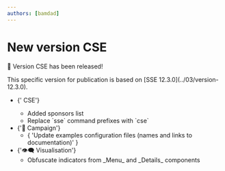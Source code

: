 ```yaml
---
authors: [bamdad]
---
```



# New version CSE

🎉 Version CSE has been released!

<Fragment>
  This specific version for publication is based on <AppIcon /> [SSE
  12.3.0](../03/version-12.3.0).
</Fragment>

<ul>
  <li>
    <CseIcon />
    {' CSE'}
    <ul>
      <li>Added sponsors list</li>
      <li>Replace `sse` command prefixes with `cse`</li>
    </ul>
  </li>
  <li>
    {'📣 Campaign'}
    <ul>
      <li>
        {
          'Update examples configuration files (names and links to documentation)'
        }
      </li>
    </ul>
  </li>
  <li>
    {'👁️‍🗨️ Visualisation'}
    <ul>
      <li>Obfuscate indicators from _Menu_ and _Details_ components</li>
    </ul>
  </li>
</ul>
